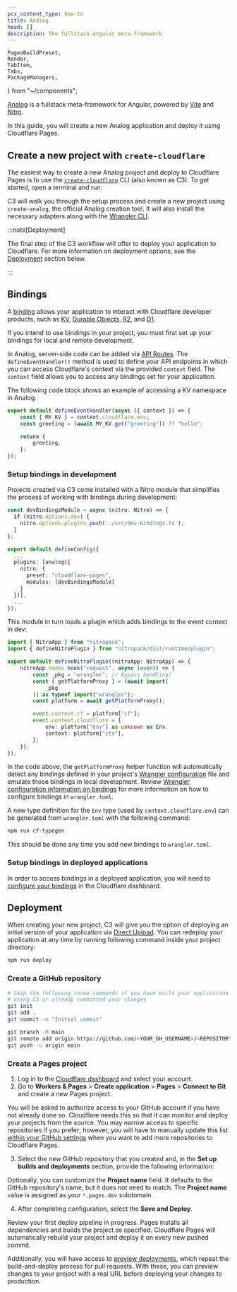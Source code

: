 ```yaml
---
pcx_content_type: how-to
title: Analog
head: []
description: The fullstack Angular meta-framework
---
```


	PagesBuildPreset,
	Render,
	TabItem,
	Tabs,
	PackageManagers,
} from "~/components";

[Analog](https://analogjs.org/) is a fullstack meta-framework for Angular, powered by [Vite](https://vitejs.dev/) and [Nitro](https://nitro.unjs.io/).

In this guide, you will create a new Analog application and deploy it using Cloudflare Pages.

## Create a new project with `create-cloudflare`

The easiest way to create a new Analog project and deploy to Cloudflare Pages is to use the [`create-cloudflare`](https://www.npmjs.com/package/create-cloudflare) CLI (also known as C3). To get started, open a terminal and run:

<PackageManagers
	type="create"
	pkg="cloudflare@latest"
	args="my-analog-app --framework=analog"
/>

C3 will walk you through the setup process and create a new project using `create-analog`, the official Analog creation tool. It will also install the necessary adapters along with the [Wrangler CLI](/workers/wrangler/install-and-update/#check-your-wrangler-version).

:::note[Deployment]

The final step of the C3 workflow will offer to deploy your application to Cloudflare. For more information on deployment options, see the [Deployment](#deployment) section below.

:::

## Bindings

A [binding](/pages/functions/bindings/) allows your application to interact with Cloudflare developer products, such as [KV](/kv/), [Durable Objects](/durable-objects/), [R2](/r2/), and [D1](/d1/).

If you intend to use bindings in your project, you must first set up your bindings for local and remote development.

In Analog, server-side code can be added via [API Routes](https://analogjs.org/docs/features/api/overview). The `defineEventHandler()` method is used to define your API endpoints in which you can access Cloudflare's context via the provided `context` field. The `context` field allows you to access any bindings set for your application.

The following code block shows an example of accessing a KV namespace in Analog.

```typescript null {2}
export default defineEventHandler(async ({ context }) => {
	const { MY_KV } = context.cloudflare.env;
	const greeting = (await MY_KV.get("greeting")) ?? "hello";

	return {
		greeting,
	};
});
```

### Setup bindings in development

Projects created via C3 come installed with a Nitro module that simplifies the process of working with bindings during development:

```typescript
const devBindingsModule = async (nitro: Nitro) => {
  if (nitro.options.dev) {
    nitro.options.plugins.push('./src/dev-bindings.ts');
  }
};

export default defineConfig({
  ...
  plugins: [analog({
    nitro: {
      preset: "cloudflare-pages",
      modules: [devBindingsModule]
    }
  })],
  ...
});
```

This module in turn loads a plugin which adds bindings to the event context in dev:

```typescript
import { NitroApp } from "nitropack";
import { defineNitroPlugin } from "nitropack/dist/runtime/plugin";

export default defineNitroPlugin((nitroApp: NitroApp) => {
	nitroApp.hooks.hook("request", async (event) => {
		const _pkg = "wrangler"; // Bypass bundling!
		const { getPlatformProxy } = (await import(
			_pkg
		)) as typeof import("wrangler");
		const platform = await getPlatformProxy();

		event.context.cf = platform["cf"];
		event.context.cloudflare = {
			env: platform["env"] as unknown as Env,
			context: platform["ctx"],
		};
	});
});
```

In the code above, the `getPlatformProxy` helper function will automatically detect any bindings defined in your project's [Wrangler configuration](/workers/wrangler/configuration) file and emulate those bindings in local development. Review [Wrangler configuration information on bindings](/workers/wrangler/configuration/#bindings) for more information on how to configure bindings in `wrangler.toml`.

A new type definition for the `Env` type (used by `context.cloudflare.env`) can be generated from `wrangler.toml` with the following command:

```sh
npm run cf-typegen
```

This should be done any time you add new bindings to `wrangler.toml`.

### Setup bindings in deployed applications

In order to access bindings in a deployed application, you will need to [configure your bindings](/pages/functions/bindings/) in the Cloudflare dashboard.

## Deployment

When creating your new project, C3 will give you the option of deploying an initial version of your application via [Direct Upload](/pages/how-to/use-direct-upload-with-continuous-integration/). You can redeploy your application at any time by running following command inside your project directory:

```sh
npm run deploy
```

<Render file="framework-guides/git-integration" />

### Create a GitHub repository

<Render file="framework-guides/create-gh-repo" />

```sh
# Skip the following three commands if you have built your application
# using C3 or already committed your changes
git init
git add .
git commit -m "Initial commit"

git branch -M main
git remote add origin https://github.com/<YOUR_GH_USERNAME>/<REPOSITORY_NAME>
git push -u origin main
```

### Create a Pages project

1. Log in to the [Cloudflare dashboard](https://dash.cloudflare.com/) and select your account.
2. Go to **Workers & Pages** > **Create application** > **Pages** > **Connect to Git** and create a new Pages project.

You will be asked to authorize access to your GitHub account if you have not already done so. Cloudflare needs this so that it can monitor and deploy your projects from the source. You may narrow access to specific repositories if you prefer; however, you will have to manually update this list [within your GitHub settings](https://github.com/settings/installations) when you want to add more repositories to Cloudflare Pages.

3. Select the new GitHub repository that you created and, in the **Set up builds and deployments** section, provide the following information:

<PagesBuildPreset framework="analog" />

Optionally, you can customize the **Project name** field. It defaults to the GitHub repository's name, but it does not need to match. The **Project name** value is assigned as your `*.pages.dev` subdomain.

4. After completing configuration, select the **Save and Deploy**.

Review your first deploy pipeline in progress. Pages installs all dependencies and builds the project as specified. Cloudflare Pages will automatically rebuild your project and deploy it on every new pushed commit.

Additionally, you will have access to [preview deployments](/pages/configuration/preview-deployments/), which repeat the build-and-deploy process for pull requests. With these, you can preview changes to your project with a real URL before deploying your changes to production.

